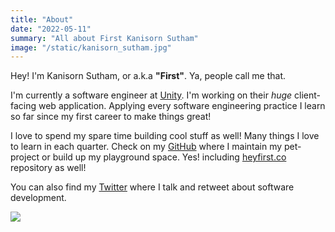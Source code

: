 ```yaml
---
title: "About"
date: "2022-05-11"
summary: "All about First Kanisorn Sutham"
image: "/static/kanisorn_sutham.jpg"
---
```


Hey! I'm Kanisorn Sutham, or a.k.a **"First"**. Ya, people call me that.

I'm currently a software engineer at [Unity](https://unity.com). I'm working on their _huge_ client-facing web application. Applying every software engineering practice I learn so far since my first career to make things great!

I love to spend my spare time building cool stuff as well! Many things I love to learn in each quarter. Check on my [GitHub](https://github.com/heyfirst) where I maintain my pet-project or build up my playground space. Yes! including [heyfirst.co](https://github.com/heyfirst/heyfirst.co/) repository as well!

You can also find my [Twitter](https://twitter.com/heyfirst_) where I talk and retweet about software development.

<Image src="/static/kanisorn_sutham.jpg" height={670} width={1000} priority />
